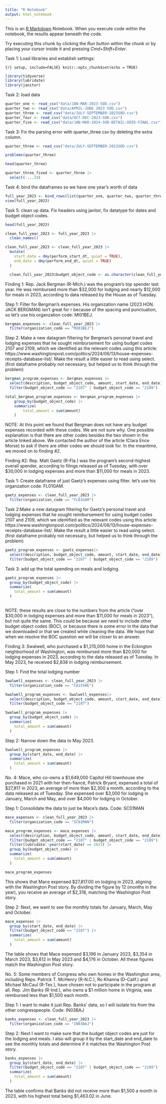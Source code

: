 ```yaml
---
title: "R Notebook"
output: html_notebook
---
```


This is an [R Markdown](http://rmarkdown.rstudio.com) Notebook. When you execute code within the notebook, the results appear beneath the code.

Try executing this chunk by clicking the *Run* button within the chunk or by placing your cursor inside it and pressing *Cmd+Shift+Enter*.

Task 1: Load libraries and establish settings:

`{r} setup, include=FALSE} knitr::opts_chunk$set(echo = TRUE)`

```r
library(tidyverse)
library(lubridate)
library(janitor)
```

Task 2: load data

```r
quarter_one <- read_csv("data/JAN-MAR-2023-SOD.csv")
quarter_two <- read_csv("data/APRIL-JUNE 2023 SOD.csv")
quarter_three <- read_csv("data/JULY-SEPTEMBER-2023SOD.csv")
quarter_four <- read_csv("data/OCT-DEC-2023-SOD.csv")
quarter_five <- read_csv("data/JAN-MAR-2024-SOD-DETAIL-GRID-FINAL.csv")
```

Task 3: Fix the parsing error with quarter_three csv by deleting the extra column.

```r
quarter_three <- read_csv("data/JULY-SEPTEMBER-2023SOD.csv")

```

```r
problems(quarter_three)
```

```r
head(quarter_three)
```

```r
quarter_three_fixed <- quarter_three |>
  select(-...19)
```

Task 4: bind the dataframes so we have one year's worth of data

```r
full_year_2023 <- bind_rows(list(quarter_one, quarter_two, quarter_three_fixed, quarter_four, quarter_five))
view(full_year_2023)
```

Task 5: clean up data. Fix headers using janitor, fix datatype for dates and budget object codes.

```r
head(full_year_2023) 
```

```r
clean_full_year_2023 <- full_year_2023 |> 
  clean_names()
```

```r
clean_full_year_2023 <- clean_full_year_2023 |> 
  mutate(
    start_date = dmy(perform_start_dt, quiet = TRUE), 
    end_date = dmy(perform_end_dt, quiet = TRUE)
  )
```


```r
  clean_full_year_2023$budget_object_code <- as.character(clean_full_year_2023$budget_object_code)
```

Finding 1: Rep. Jack Bergman (R-Mich.) was the program’s top spender last year. He was reimbursed more than \$32,000 for lodging and nearly \$12,000 for meals in 2023, according to data released by the House as of Tuesday.

Step 1: Filter for Bergman's expenses. His organization name (2023 HON. JACK BERGMAN) isn't great for r because of the spacing and punctuation, so let's use his organzation code: MI01BEJ. 


```r
bergman_expenses <- clean_full_year_2023 |>
  filter(organization_code == "MI01BEJ") 

```

Step 2: Make a new datagram filtering for Bergman's personal travel and lodging expenses that he sought reimbursement for using budget codes 2107 and 2109, which we identified as the relevant codes using this article: https://www.washingtonpost.com/politics/2024/06/13/house-expenses-receipts-database-list/. Make the result a little easier to read using select. (first dataframe probably not necessary, but helped us to think through the problem)


```r
bergman_program_expenses <- bergman_expenses |>
  select(description, budget_object_code, amount, start_date, end_date)  |>
  filter(budget_object_code == "2107" | budget_object_code == "2109") 
```

```r
total_bergman_program_expenses <- bergman_program_expenses |>
    group_by(budget_object_code) |>
    summarize(
        total_amount = sum(amount)
    )
```



NOTE: At this point we found that Bergman does not have any budget expenses recorded with these codes. We are not sure why. One possible explanation is that there are other codes besides the two shown in the article linked above. We contacted the author of the article (Clara Ence Morse) to ask if there are other codes we should look for. In the meantime, we moved on to finding #2. 


Finding #2: Rep. Matt Gaetz (R-Fla.) was the program’s second-highest overall spender, according to filings released as of Tuesday, with over $30,000 in lodging expenses and more than $11,000 for meals in 2023.

Task 1: Create dataframe of just Gaetz's expenses using filter. let's use his organzation code: FL01GAM.

```r
gaetz_expenses <- clean_full_year_2023 |>
  filter(organization_code == "FL01GAM")
```

Task 2:Make a new datagram filtering for Gaetz's personal travel and lodging expenses that he sought reimbursement for using budget codes 2107 and 2109, which we identified as the relevant codes using this article: https://www.washingtonpost.com/politics/2024/06/13/house-expenses-receipts-database-list/. Make the result a little easier to read using select. (first dataframe probably not necessary, but helped us to think through the problem)

```r
gaetz_program_expenses <- gaetz_expenses|>
  select(description, budget_object_code, amount, start_date, end_date)  |>
  filter(budget_object_code == "2107" | budget_object_code == "2109")

```

Task 3: add up the total spending on meals and lodging.

```r
gaetz_program_expenses |>
  group_by(budget_object_code) |>
  summarize(
    total_amount = sum(amount)
  )
  
```
NOTE: these results are close to the numbers from the article ("over $30,000 in lodging expenses and more than $11,000 for meals in 2023"), but not quite the same. This could be because we need to include other budget object codes (BOC), or because there is some error in the data that we downloaded or that we created while cleaning the data. We hope that when we resolve the BOC question we will be closer to an answer.

Finding 3: Swalwell, who purchased a $1,215,000 home in the Eckington neighborhood of Washington, was reimbursed more than $20,000 for lodging expenses in 2023, according to the data released as of Tuesday. In May 2023, he received $2,838 in lodging reimbursement. 

Step 1: Find the total lodging number

```r
Swalwell_expenses <- clean_full_year_2023 |>
  filter(organization_code == "CA15SWE")
```

```r
Swalwell_program_expenses <- Swalwell_expenses|>
  select(description, budget_object_code, amount, start_date, end_date)  |>
  filter(budget_object_code == "2107")
```

```r
Swalwell_program_expenses |>
  group_by(budget_object_code) |>
  summarize(
    total_amount = sum(amount)
  )
```
Step 2: Narrow down the data to May 2023. 

```r
Swalwell_program_expenses |>
  group_by(start_date, end_date) |>
  summarize(
    total_amount = sum(amount)
  )
```
No. 4: Mace, who co-owns a $1,649,000 Capitol Hill townhouse she purchased in 2021 with her then-fiancé, Patrick Bryant, expensed a total of $27,817 in 2023, an average of more than $2,300 a month, according to the data released as of Tuesday. She expensed over $3,000 for lodging in January, March and May, and over $4,000 for lodging in October.

Step 1: Consolidate the data to just be Mace's data. Code: SC01MAN 

```r
mace_expenses <- clean_full_year_2023 |>
  filter(organization_code == "SC01MAN")
```

```r
mace_program_expenses <- mace_expenses |>
  select(description, budget_object_code, amount, start_date, end_date) |>
  filter(budget_object_code == "2107" | budget_object_code == "2109") |>
  filter(lubridate::year(start_date) == 2023) |>
  group_by(budget_object_code) |>
  summarize(
    total_amount = sum(amount)
  ) 
```

```r
mace_program_expenses
```




This shows that Mace expensed $27,817.00 on lodging in 2023, aligning with the Washington Post story. By dividing the figure by 12 (months in the year), you receive an average of $2,318, matching the Washington Post story.

Step 2: Next, we want to see the monthly totals for January, March, May and October. 

```r
mace_expenses |>
  group_by(start_date, end_date) |>
  filter(budget_object_code == "2107") |>
  summarize(
    total_amount = sum(amount)
  )
```




The table shows that Mace expensed $3,196 in January 2023, $3,354 in March 2023, $3,612 in May 2023 and $4,176 in October. All these figures match the Washington Post story.


No. 5: Some members of Congress who own homes in the Washington area, including Reps. Patrick T. McHenry (R-N.C.), Ro Khanna (D-Calif.) and Michael McCaul (R-Tex.), have chosen not to participate in the program at all. Rep. Jim Banks (R-Ind.), who owns a $1 million home in Virginia, was reimbursed less than $1,500 each month.


Step 1: I want to make it just Rep. Banks' data, so I will isolate his from the other congresspeople. Code: IN03BAJ


```r
banks_expenses <- clean_full_year_2023 |>
  filter(organization_code == "IN03BAJ")
```

Step 2: Next I want to make sure that the budget object codes are just for the lodging and meals. I also will group it by the start_date and end_date to see the monthly totals and determine if it matches the Washington Post story. 

```r
banks_expenses |>
  group_by(start_date, end_date) |>
  filter(budget_object_code == "2107" | budget_object_code == "2109") |>
  summarize(
    total_amount = sum(amount)
  )
```

The table confirms that Banks did not receive more than $1,500 a month in 2023, with his highest total being $1,463.02 in June. 	




